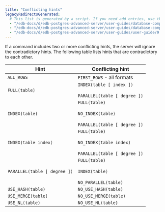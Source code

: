 ```yaml
---
title: "Conflicting hints"
legacyRedirectsGenerated:
  # This list is generated by a script. If you need add entries, use the `legacyRedirects` key.
  - "/edb-docs/d/edb-postgres-advanced-server/user-guides/database-compatibility-for-oracle-developers-guide/9.6/Database_Compatibility_for_Oracle_Developers_Guide_v9.6.1.045.html"
  - "/edb-docs/d/edb-postgres-advanced-server/user-guides/database-compatibility-for-oracle-developers-guide/9.5/Database_Compatibility_for_Oracle_Developers_Guide.1.127.html"
  - "/edb-docs/d/edb-postgres-advanced-server/user-guides/user-guide/9.5/EDB_Postgres_Enterprise_Guide.1.136.html"
---
```


<div id="conflicting_hints" class="registered_link"></div>

If a command includes two or more conflicting hints, the server will ignore the contradictory hints. The following table lists hints that are contradictory to each other.

| Hint                         | Conflicting hint                                                                         |
| ---------------------------- | ---------------------------------------------------------------------------------------- |
| `ALL_ROWS`                   | `FIRST_ROWS` - all formats                                                               |
| `FULL(table)`                | `INDEX(table [ index ])`<br /><br />`PARALLEL(table [ degree ])`                         |
| `INDEX(table)`               | `FULL(table)`<br /><br />`NO_INDEX(table)`<br /><br />`PARALLEL(table [ degree ])`       |
| `INDEX(table index)`         | `FULL(table)`<br /><br />`NO_INDEX(table index)`<br /><br />`PARALLEL(table [ degree ])` |
| `PARALLEL(table [ degree ])` | `FULL(table)`<br /><br />`INDEX(table)`<br /><br />`NO_PARALLEL(table)`                  |
| `USE_HASH(table)`            | `NO_USE_HASH(table)`                                                                     |
| `USE_MERGE(table)`           | `NO_USE_MERGE(table)`                                                                    |
| `USE_NL(table)`              | `NO_USE_NL(table)`                                                                       |
